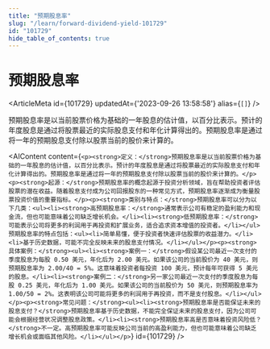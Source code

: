 ```yaml
---
title: "预期股息率"
slug: "/learn/forward-dividend-yield-101729"
id: "101729"
hide_table_of_contents: true
---
```



# 预期股息率

<ArticleMeta id={101729} updatedAt={'2023-09-26 13:58:58'} alias={`[]`} />
<div className='border-solid border-b border-t-0 my-4 border-[var(--ifm-color-gray-300)]' />

预期股息率是以当前股票价格为基础的一年股息的估计值，以百分比表示。预计的年度股息是通过将股票最近的实际股息支付和年化计算得出的。预期股息率是通过将一年的预期股息支付除以股票当前的股价来计算的。

<AIContent content={`<p><strong>定义：</strong>预期股息率是以当前股票价格为基础的一年股息的估计值，以百分比表示。预计的年度股息是通过将股票最近的实际股息支付和年化计算得出的。预期股息率是通过将一年的预期股息支付除以股票当前的股价来计算的。</p><p><strong>起源：</strong>预期股息率的概念起源于投资分析领域，旨在帮助投资者评估股票的潜在收益。随着股息支付成为公司回报股东的一种常见方式，预期股息率逐渐成为衡量股票投资价值的重要指标。</p><p><strong>类别与特点：</strong>预期股息率可以分为以下几类：<ul><li><strong>高预期股息率：</strong>通常表示公司有稳定的盈利能力和现金流，但也可能意味着公司缺乏增长机会。</li><li><strong>低预期股息率：</strong>可能表示公司将更多的利润用于再投资和扩展业务，适合追求资本增值的投资者。</li></ul>预期股息率的特点包括：<ul><li>简单易懂，便于投资者快速评估股票的收益潜力。</li><li>基于历史数据，可能不完全反映未来的股息支付情况。</li></ul></p><p><strong>具体案例：</strong><ul><li><strong>案例一：</strong>假设某公司最近一次支付的季度股息为每股 0.50 美元，年化后为 2.00 美元。如果该公司的当前股价为 40 美元，则预期股息率为 2.00/40 = 5%。这意味着投资者每投资 100 美元，预计每年可获得 5 美元的股息。</li><li><strong>案例二：</strong>另一家公司最近一次支付的季度股息为每股 0.25 美元，年化后为 1.00 美元。如果该公司的当前股价为 50 美元，则预期股息率为 1.00/50 = 2%。这表明该公司可能将更多的利润用于再投资，而不是支付股息。</li></ul></p><p><strong>常见问题：</strong><ul><li><strong>预期股息率是否能保证未来的股息支付？</strong>预期股息率基于历史数据，不能完全保证未来的股息支付，因为公司可能会根据经营状况调整股息政策。</li><li><strong>预期股息率高是否意味着投资风险低？</strong>不一定。高预期股息率可能反映公司当前的高盈利能力，但也可能意味着公司缺乏增长机会或面临其他风险。</li></ul></p>`} id={101729} />
